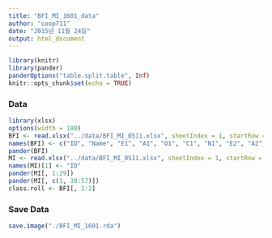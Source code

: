 ```yaml
---
title: "BFI_MI_1601_data"
author: "coop711"
date: "2015년 11월 24일"
output: html_document
---
```


```r
library(knitr)
library(pander)
panderOptions("table.split.table", Inf)
knitr::opts_chunk$set(echo = TRUE)
```

### Data

```r
library(xlsx)
options(width = 180)
BFI <- read.xlsx("../data/BFI_MI_0511.xlsx", sheetIndex = 1, startRow = 3, endRow = 66, colIndex = c(4:5, 10:21), header = FALSE)
names(BFI) <- c("ID", "Name", "E1", "A1", "O1", "C1", "N1", "E2", "A2", "O2", "C2", "N2", "O3", "A3")
pander(BFI)
MI <- read.xlsx("../data/BFI_MI_0511.xlsx", sheetIndex = 1, startRow = 3, endRow = 66, colIndex = c(4, 27:83), header = FALSE)
names(MI)[1] <- "ID"
pander(MI[, 1:29])
pander(MI[, c(1, 30:57)])
class.roll <- BFI[, 1:2]
```

### Save Data

```r
save.image("./BFI_MI_1601.rda")
```

